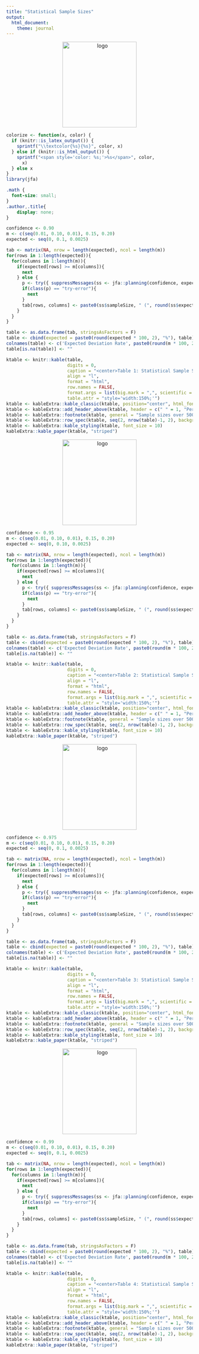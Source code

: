 ```yaml
---
title: "Statistical Sample Sizes"
output: 
  html_document:
    theme: journal
---
```


<p align="center">
  <img src="jfaLogo.png" alt="logo" width="200" height="231">
</p>

```r
colorize <- function(x, color) {
  if (knitr::is_latex_output()) {
    sprintf("\\textcolor{%s}{%s}", color, x)
  } else if (knitr::is_html_output()) {
    sprintf("<span style='color: %s;'>%s</span>", color, 
      x)
  } else x
}
library(jfa)
```

```css
.math {
  font-size: small;
}
.author,.title{
    display: none;
}
```

```r

confidence <- 0.90
m <- c(seq(0.01, 0.10, 0.01), 0.15, 0.20)
expected <- seq(0, 0.1, 0.0025)

tab <- matrix(NA, nrow = length(expected), ncol = length(m))
for(rows in 1:length(expected)){
  for(columns in 1:length(m)){
    if(expected[rows] >= m[columns]){
      next
    } else {
      p <- try({ suppressMessages(ss <- jfa::planning(confidence, expected[rows], likelihood = "poisson", materiality = m[columns])) })
      if(class(p) == "try-error"){
        next 
      }
      tab[rows, columns] <- paste0(ss$sampleSize, " (", round(ss$expectedSampleError, 2), ")")
    }
  }
}

table <- as.data.frame(tab, stringsAsFactors = F)
table <- cbind(expected = paste0(round(expected * 100, 2), "%"), table)
colnames(table) <- c('Expected Deviation Rate', paste0(round(m * 100, 2), "%"))
table[is.na(table)] <- ""

```

```r
ktable <- knitr::kable(table, 
                       digits = 0, 
                       caption = "<center>Table 1: Statistical Sample Sizes based on the Poisson Distribution — <br>10 Percent Risk of Overreliance (with expected sum of taints in parentheses)</center>",
                       align = "l", 
                       format = "html", 
                       row.names = FALSE, 
                       format.args = list(big.mark = ",", scientific = FALSE),
                       table.attr = "style='width:150%;'")
ktable <- kableExtra::kable_classic(ktable, position="center", html_font = "Cambria") 
ktable <- kableExtra::add_header_above(ktable, header = c(" " = 1, "Performance Materiality" = 12))
ktable <- kableExtra::footnote(ktable, general = "Sample sizes over 5000 items are not shown.")
ktable <- kableExtra::row_spec(ktable, seq(2, nrow(table)-1, 2), background = "#F0F8FF")
ktable <- kableExtra::kable_styling(ktable, font_size = 10)
kableExtra::kable_paper(ktable, "striped") 
```

\newpage

<p align="center">
  <img src="jfaLogo.png" alt="logo" width="200" height="231">
</p>

```r

confidence <- 0.95
m <- c(seq(0.01, 0.10, 0.01), 0.15, 0.20)
expected <- seq(0, 0.10, 0.0025)

tab <- matrix(NA, nrow = length(expected), ncol = length(m))
for(rows in 1:length(expected)){
  for(columns in 1:length(m)){
    if(expected[rows] >= m[columns]){
      next
    } else {
      p <- try({ suppressMessages(ss <- jfa::planning(confidence, expected[rows], likelihood = "poisson", materiality = m[columns])) })
      if(class(p) == "try-error"){
        next 
      }
      tab[rows, columns] <- paste0(ss$sampleSize, " (", round(ss$expectedSampleError, 2), ")")
    }
  }
}

table <- as.data.frame(tab, stringsAsFactors = F)
table <- cbind(expected = paste0(round(expected * 100, 2), "%"), table)
colnames(table) <- c('Expected Deviation Rate', paste0(round(m * 100, 2), "%"))
table[is.na(table)] <- ""

```

```r
ktable <- knitr::kable(table, 
                       digits = 0, 
                       caption = "<center>Table 2: Statistical Sample Sizes based on the Poisson Distribution — <br>5 Percent Risk of Overreliance (with expected sum of taints in parentheses)</center>",
                       align = "l", 
                       format = "html", 
                       row.names = FALSE, 
                       format.args = list(big.mark = ",", scientific = FALSE),
                       table.attr = "style='width:150%;'")
ktable <- kableExtra::kable_classic(ktable, position="center", html_font = "Cambria") 
ktable <- kableExtra::add_header_above(ktable, header = c(" " = 1, "Performance Materiality" = 12))
ktable <- kableExtra::footnote(ktable, general = "Sample sizes over 5000 items are not shown.")
ktable <- kableExtra::row_spec(ktable, seq(2, nrow(table)-1, 2), background = "#F0F8FF")
ktable <- kableExtra::kable_styling(ktable, font_size = 10)
kableExtra::kable_paper(ktable, "striped") 
```

\newpage

<p align="center">
  <img src="jfaLogo.png" alt="logo" width="200" height="231">
</p>

```r

confidence <- 0.975
m <- c(seq(0.01, 0.10, 0.01), 0.15, 0.20)
expected <- seq(0, 0.1, 0.0025)

tab <- matrix(NA, nrow = length(expected), ncol = length(m))
for(rows in 1:length(expected)){
  for(columns in 1:length(m)){
    if(expected[rows] >= m[columns]){
      next
    } else {
      p <- try({ suppressMessages(ss <- jfa::planning(confidence, expected[rows], likelihood = "poisson", materiality = m[columns])) })
      if(class(p) == "try-error"){
        next 
      }
      tab[rows, columns] <- paste0(ss$sampleSize, " (", round(ss$expectedSampleError, 2), ")")
    }
  }
}

table <- as.data.frame(tab, stringsAsFactors = F)
table <- cbind(expected = paste0(round(expected * 100, 2), "%"), table)
colnames(table) <- c('Expected Deviation Rate', paste0(round(m * 100, 2), "%"))
table[is.na(table)] <- ""

```

```r
ktable <- knitr::kable(table, 
                       digits = 0, 
                       caption = "<center>Table 3: Statistical Sample Sizes based on the Poisson Distribution — <br>2.5 Percent Risk of Overreliance (with expected sum of taints in parentheses)</center>",
                       align = "l", 
                       format = "html", 
                       row.names = FALSE, 
                       format.args = list(big.mark = ",", scientific = FALSE),
                       table.attr = "style='width:150%;'")
ktable <- kableExtra::kable_classic(ktable, position="center", html_font = "Cambria") 
ktable <- kableExtra::add_header_above(ktable, header = c(" " = 1, "Performance Materiality" = 12))
ktable <- kableExtra::footnote(ktable, general = "Sample sizes over 5000 items are not shown.")
ktable <- kableExtra::row_spec(ktable, seq(2, nrow(table)-1, 2), background = "#F0F8FF")
ktable <- kableExtra::kable_styling(ktable, font_size = 10)
kableExtra::kable_paper(ktable, "striped") 
```

\newpage

<p align="center">
  <img src="jfaLogo.png" alt="logo" width="200" height="231">
</p>

```r

confidence <- 0.99
m <- c(seq(0.01, 0.10, 0.01), 0.15, 0.20)
expected <- seq(0, 0.1, 0.0025)

tab <- matrix(NA, nrow = length(expected), ncol = length(m))
for(rows in 1:length(expected)){
  for(columns in 1:length(m)){
    if(expected[rows] >= m[columns]){
      next
    } else {
      p <- try({ suppressMessages(ss <- jfa::planning(confidence, expected[rows], likelihood = "poisson", materiality = m[columns])) })
      if(class(p) == "try-error"){
        next 
      }
      tab[rows, columns] <- paste0(ss$sampleSize, " (", round(ss$expectedSampleError, 2), ")")
    }
  }
}

table <- as.data.frame(tab, stringsAsFactors = F)
table <- cbind(expected = paste0(round(expected * 100, 2), "%"), table)
colnames(table) <- c('Expected Deviation Rate', paste0(round(m * 100, 2), "%"))
table[is.na(table)] <- ""

```

```r
ktable <- knitr::kable(table, 
                       digits = 0, 
                       caption = "<center>Table 4: Statistical Sample Sizes based on the Poisson Distribution — <br>1 Percent Risk of Overreliance (with expected sum of taints in parentheses)</center>",
                       align = "l", 
                       format = "html", 
                       row.names = FALSE, 
                       format.args = list(big.mark = ",", scientific = FALSE),
                       table.attr = "style='width:150%;'")
ktable <- kableExtra::kable_classic(ktable, position="center", html_font = "Cambria") 
ktable <- kableExtra::add_header_above(ktable, header = c(" " = 1, "Performance Materiality" = 12))
ktable <- kableExtra::footnote(ktable, general = "Sample sizes over 5000 items are not shown.")
ktable <- kableExtra::row_spec(ktable, seq(2, nrow(table)-1, 2), background = "#F0F8FF")
ktable <- kableExtra::kable_styling(ktable, font_size = 10)
kableExtra::kable_paper(ktable, "striped") 
```
